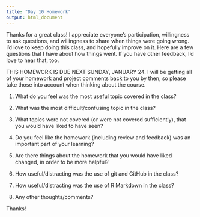 ```yaml
---
title: "Day 10 Homework"
output: html_document
---
```


Thanks for a great class!  I appreciate everyone's participation, willingness to ask questions, and willingness to share when things were going wrong.  I'd love to keep doing this class, and hopefully improve on it.  Here are a few questions that I have about how things went.  If you have other feedback, I'd love to hear that, too.

THIS HOMEWORK IS DUE NEXT SUNDAY, JANUARY 24.  I will be getting all of your homework and project comments back to you by then, so please take those into account when thinking about the course.

1. What do you feel was the most useful topic covered in the class?

2. What was the most difficult/confusing topic in the class?

3. What topics were not covered (or were not covered sufficiently), that you would have liked to have seen?

4. Do you feel like the homework (including review and feedback) was an important part of your learning?

5. Are there things about the homework that you would have liked changed, in order to be more helpful?

6. How useful/distracting was the use of git and GitHub in the class?

7. How useful/distracting was the use of R Markdown in the class?

8. Any other thoughts/comments?

Thanks!